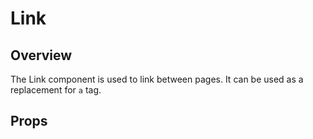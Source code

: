 
<Meta of={Link} />

# Link

## Overview

The Link component is used to link between pages.
It can be used as a replacement for `a` tag.

<Canvas of={Link.Overview} />

## Props

<Controls />
